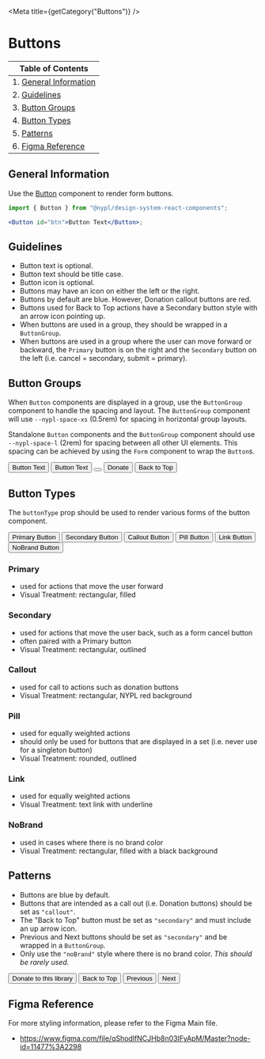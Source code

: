 

<Meta title={getCategory("Buttons")} />

# Buttons

| Table of Contents                              |
| ---------------------------------------------- |
| 1. [General Information](#general-information) |
| 2. [Guidelines](#guidelines)                   |
| 3. [Button Groups](#button-groups)             |
| 4. [Button Types](#button-types)               |
| 5. [Patterns](#patterns)                       |
| 6. [Figma Reference](#figma-reference)         |

## General Information

Use the [Button](https://nypl.github.io/nypl-design-system/storybook-static/?path=/docs/form-elements-button--basic)
component to render form buttons.

```jsx
import { Button } from "@nypl/design-system-react-components";

<Button id="btn">Button Text</Button>;
```

## Guidelines

- Button text is optional.
- Button text should be title case.
- Button icon is optional.
- Buttons may have an icon on either the left or the right.
- Buttons by default are blue. However, Donation callout buttons are red.
- Buttons used for Back to Top actions have a Secondary button style with an
  arrow icon pointing up.
- When buttons are used in a group, they should be wrapped in a `ButtonGroup`.
- When buttons are used in a group where the user can move forward or backward,
  the `Primary` button is on the right and the `Secondary` button on the left
  (i.e. cancel = secondary, submit = primary).

## Button Groups

When `Button` components are displayed in a group, use the `ButtonGroup`
component to handle the spacing and layout. The `ButtonGroup` component will use
`--nypl-space-xs` (0.5rem) for spacing in horizontal group layouts.

Standalone `Button` components and the `ButtonGroup` component should use
`--nypl-space-l` (2rem) for spacing between all other UI elements. This spacing
can be achieved by using the `Form` component to wrap the `Button`s.

<Canvas>
  <DSProvider>
    <ButtonGroup>
      <Button id="btn">Button Text</Button>
      <Button id="btn-search">
        <Icon name="search" size="small" align="left" />
        Button Text
      </Button>
      <Button id="btn-close">
        <Icon name="close" size="medium" />
      </Button>
      <Button buttonType="callout" id="btn-donate">
        Donate
      </Button>
      <Button buttonType="secondary" id="btn-back-to-top">
        Back to Top
        <Icon
          name="arrow"
          size="small"
          align="right"
          iconRotation="rotate180"
        />
      </Button>
    </ButtonGroup>
  </DSProvider>
</Canvas>

## Button Types

The `buttonType` prop should be used to render various forms of the button
component.

<Canvas>
  <DSProvider>
    <ButtonGroup>
      <Button buttonType="primary" id="primary">
        Primary Button
      </Button>
      <Button buttonType="secondary" id="secondary">
        Secondary Button
      </Button>
      <Button buttonType="callout" id="callout">
        Callout Button
      </Button>
      <Button buttonType="pill" id="pill">
        Pill Button
      </Button>
      <Button buttonType="link" id="link">
        Link Button
      </Button>
      <Button buttonType="noBrand" id="noBrand">
        NoBrand Button
      </Button>
    </ButtonGroup>
  </DSProvider>
</Canvas>

### Primary

- used for actions that move the user forward
- Visual Treatment: rectangular, filled

### Secondary

- used for actions that move the user back, such as a form cancel button
- often paired with a Primary button
- Visual Treatment: rectangular, outlined

### Callout

- used for call to actions such as donation buttons
- Visual Treatment: rectangular, NYPL red background

### Pill

- used for equally weighted actions
- should only be used for buttons that are displayed in a set (i.e. never use for a singleton button)
- Visual Treatment: rounded, outlined

### Link

- used for equally weighted actions
- Visual Treatment: text link with underline

### NoBrand

- used in cases where there is no brand color
- Visual Treatment: rectangular, filled with a black background

## Patterns

- Buttons are blue by default.
- Buttons that are intended as a call out (i.e. Donation buttons) should be set
  as `"callout"`.
- The "Back to Top" button must be set as `"secondary"` and must include an up
  arrow icon.
- Previous and Next buttons should be set as `"secondary"` and be wrapped in a
  `ButtonGroup`.
- Only use the `"noBrand"` style where there is no brand color. _This should be
  rarely used._

<Canvas>
  <DSProvider>
    <ButtonGroup>
      <Button buttonType="callout" id="callout2">
        Donate to this library
      </Button>
      <Button buttonType="secondary" id="secondary2">
        Back to Top
        <Icon
          align="right"
          iconRotation="rotate180"
          name="arrow"
          size="small"
        />
      </Button>
      <Button buttonType="secondary" id="previous">
        <Icon align="left" iconRotation="rotate90" name="arrow" size="small" />
        Previous
      </Button>
      <Button buttonType="secondary" id="next">
        Next
        <Icon
          align="right"
          iconRotation="rotate270"
          name="arrow"
          size="small"
        />
      </Button>
    </ButtonGroup>
  </DSProvider>
</Canvas>

## Figma Reference

For more styling information, please refer to the Figma Main file.

- https://www.figma.com/file/qShodlfNCJHb8n03IFyApM/Master?node-id=11477%3A2298
